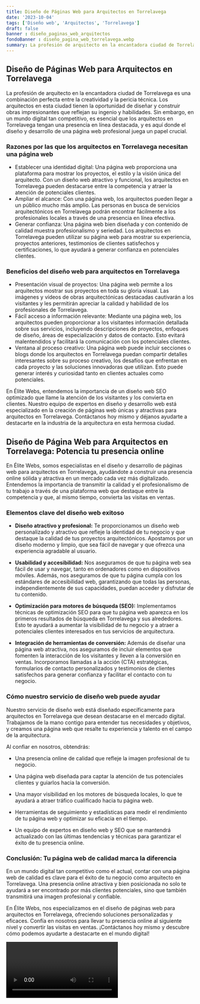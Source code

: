 ```yaml
---
title: Diseño de Páginas Web para Arquitectos en Torrelavega
date: '2023-10-04'
tags: ['Diseño web', 'Arquitectos', 'Torrelavega']
draft: false
banner : diseño_paginas_web_arquitectos
fondoBanner : diseño_pagina_web_torrelavega.webp
summary: La profesión de arquitecto en la encantadora ciudad de Torrelavega es una combinación perfecta entre la creatividad y la pericia técnica. Los arquitectos en esta ciudad tienen la oportunidad de diseñar y construir obras impresionantes que reflejan su ingenio y habilidades. Sin embargo, en un mundo digital tan competitivo, es esencial que los arquitectos en Torrelavega tengan una presencia en línea destacada, y es aquí donde el diseño y desarrollo de una página web profesional juega un papel crucial.
---
```


## Diseño de Páginas Web para Arquitectos en Torrelavega

La profesión de arquitecto en la encantadora ciudad de Torrelavega es una combinación perfecta entre la creatividad y la pericia técnica. Los arquitectos en esta ciudad tienen la oportunidad de diseñar y construir obras impresionantes que reflejan su ingenio y habilidades. Sin embargo, en un mundo digital tan competitivo, es esencial que los arquitectos en Torrelavega tengan una presencia en línea destacada, y es aquí donde el diseño y desarrollo de una página web profesional juega un papel crucial.

### Razones por las que los arquitectos en Torrelavega necesitan una página web

- Establecer una identidad digital: Una página web proporciona una plataforma para mostrar los proyectos, el estilo y la visión única del arquitecto. Con un diseño web atractivo y funcional, los arquitectos en Torrelavega pueden destacarse entre la competencia y atraer la atención de potenciales clientes.
- Ampliar el alcance: Con una página web, los arquitectos pueden llegar a un público mucho más amplio. Las personas en busca de servicios arquitectónicos en Torrelavega podrán encontrar fácilmente a los profesionales locales a través de una presencia en línea efectiva.
- Generar confianza: Una página web bien diseñada y con contenido de calidad muestra profesionalismo y seriedad. Los arquitectos en Torrelavega pueden utilizar su página web para mostrar su experiencia, proyectos anteriores, testimonios de clientes satisfechos y certificaciones, lo que ayudará a generar confianza en potenciales clientes.

### Beneficios del diseño web para arquitectos en Torrelavega

- Presentación visual de proyectos: Una página web permite a los arquitectos mostrar sus proyectos en toda su gloria visual. Las imágenes y vídeos de obras arquitectónicas destacadas cautivarán a los visitantes y les permitirán apreciar la calidad y habilidad de los profesionales de Torrelavega.
- Fácil acceso a información relevante: Mediante una página web, los arquitectos pueden proporcionar a los visitantes información detallada sobre sus servicios, incluyendo descripciones de proyectos, enfoques de diseño, áreas de especialización y datos de contacto. Esto evitará malentendidos y facilitará la comunicación con los potenciales clientes.
- Ventana al proceso creativo: Una página web puede incluir secciones o blogs donde los arquitectos en Torrelavega puedan compartir detalles interesantes sobre su proceso creativo, los desafíos que enfrentan en cada proyecto y las soluciones innovadoras que utilizan. Esto puede generar interés y curiosidad tanto en clientes actuales como potenciales.

En Élite Webs, entendemos la importancia de un diseño web SEO optimizado que llame la atención de los visitantes y los convierta en clientes. Nuestro equipo de expertos en diseño y desarrollo web está especializado en la creación de páginas web únicas y atractivas para arquitectos en Torrelavega. Contáctanos hoy mismo y déjanos ayudarte a destacarte en la industria de la arquitectura en esta hermosa ciudad.

<GifSeo />

<Cta />

## Diseño de Página Web para Arquitectos en Torrelavega: Potencia tu presencia online

En Élite Webs, somos especialistas en el diseño y desarrollo de páginas web para arquitectos en Torrelavega, ayudándote a construir una presencia online sólida y atractiva en un mercado cada vez más digitalizado. Entendemos la importancia de transmitir la calidad y el profesionalismo de tu trabajo a través de una plataforma web que destaque entre la competencia y que, al mismo tiempo, convierta las visitas en ventas.

### Elementos clave del diseño web exitoso

- **Diseño atractivo y profesional:** Te proporcionamos un diseño web personalizado y atractivo que refleje la identidad de tu negocio y que destaque la calidad de tus proyectos arquitectónicos. Apostamos por un diseño moderno y limpio, que sea fácil de navegar y que ofrezca una experiencia agradable al usuario.

- **Usabilidad y accesibilidad:** Nos aseguramos de que tu página web sea fácil de usar y navegar, tanto en ordenadores como en dispositivos móviles. Además, nos aseguramos de que tu página cumpla con los estándares de accesibilidad web, garantizando que todas las personas, independientemente de sus capacidades, puedan acceder y disfrutar de tu contenido.

- **Optimización para motores de búsqueda (SEO):** Implementamos técnicas de optimización SEO para que tu página web aparezca en los primeros resultados de búsqueda en Torrelavega y sus alrededores. Esto te ayudará a aumentar la visibilidad de tu negocio y a atraer a potenciales clientes interesados en tus servicios de arquitectura.

- **Integración de herramientas de conversión:** Además de diseñar una página web atractiva, nos aseguramos de incluir elementos que fomenten la interacción de los visitantes y lleven a la conversión en ventas. Incorporamos llamadas a la acción (CTA) estratégicas, formularios de contacto personalizados y testimonios de clientes satisfechos para generar confianza y facilitar el contacto con tu negocio.

### Cómo nuestro servicio de diseño web puede ayudar

Nuestro servicio de diseño web está diseñado específicamente para arquitectos en Torrelavega que desean destacarse en el mercado digital. Trabajamos de la mano contigo para entender tus necesidades y objetivos, y creamos una página web que resalte tu experiencia y talento en el campo de la arquitectura.

Al confiar en nosotros, obtendrás:

- Una presencia online de calidad que refleje la imagen profesional de tu negocio.

- Una página web diseñada para captar la atención de tus potenciales clientes y guiarlos hacia la conversión.

- Una mayor visibilidad en los motores de búsqueda locales, lo que te ayudará a atraer tráfico cualificado hacia tu página web.

- Herramientas de seguimiento y estadísticas para medir el rendimiento de tu página web y optimizar su eficacia en el tiempo.

- Un equipo de expertos en diseño web y SEO que se mantendrá actualizado con las últimas tendencias y técnicas para garantizar el éxito de tu presencia online.

### Conclusión: Tu página web de calidad marca la diferencia

En un mundo digital tan competitivo como el actual, contar con una página web de calidad es clave para el éxito de tu negocio como arquitecto en Torrelavega. Una presencia online atractiva y bien posicionada no solo te ayudará a ser encontrado por más clientes potenciales, sino que también transmitirá una imagen profesional y confiable.

En Élite Webs, nos especializamos en el diseño de páginas web para arquitectos en Torrelavega, ofreciendo soluciones personalizadas y eficaces. Confía en nosotros para llevar tu presencia online al siguiente nivel y convertir las visitas en ventas. ¡Contáctanos hoy mismo y descubre cómo podemos ayudarte a destacarte en el mundo digital!

<Video />

<CtaBot job='Arquitectos' city='Torrelavega'/>

<Gmaps query='Torrelavega+españa+maps' />